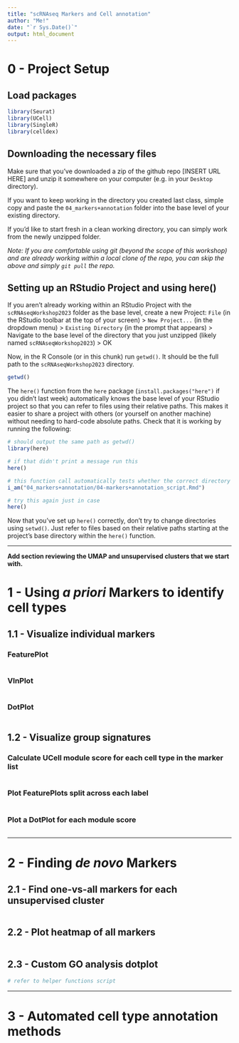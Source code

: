 ```yaml
---
title: "scRNAseq Markers and Cell annotation"
author: "Me!"
date: "`r Sys.Date()`"
output: html_document
---
```


# 0 - Project Setup

## Load packages

```r
library(Seurat)
library(UCell)
library(SingleR)
library(celldex)
```

## Downloading the necessary files

Make sure that you've downloaded a zip of the github repo [INSERT URL HERE] and unzip it somewhere on your computer (e.g. in your `Desktop` directory).

If you want to keep working in the directory you created last class, simple copy and paste the `04_markers+annotation` folder into the base level of your existing directory.

If you'd like to start fresh in a clean working directory, you can simply work from the newly unzipped folder.

*Note: If you are comfortable using git (beyond the scope of this workshop) and are already working within a local clone of the repo, you can skip the above and simply `git pull` the repo.*

## Setting up an RStudio Project and using here()

If you aren't already working within an RStudio Project with the `scRNAseqWorkshop2023` folder as the base level, create a new Project:
  `File` (in the RStudio toolbar at the top of your screen) > 
    `New Project...` (in the dropdown menu) > 
      `Existing Directory` (in the prompt that appears) > 
        Navigate to the base level of the directory that you just unzipped (likely named `scRNAseqWorkshop2023`) >
          OK

Now, in the R Console (or in this chunk) run `getwd()`. It should be the full path to the `scRNAseqWorkshop2023` directory.
```r
getwd()
```

The `here()` function from the `here` package (`install.packages("here")` if you didn't last week) automatically knows the base level of your RStudio project so that you can refer to files using their relative paths. This makes it easier to share a project with others (or yourself on another machine) without needing to hard-code absolute paths. Check that it is working by running the following:
```r
# should output the same path as getwd()
library(here)

# if that didn't print a message run this
here()

# this function call automatically tests whether the correct directory is assigned to here(), and attempts to fix it if not
i_am("04_markers+annotation/04-markers+annotation_script.Rmd")

# try this again just in case
here()
```

Now that you've set up `here()` correctly, don't try to change directories using `setwd()`. Just refer to files based on their relative paths starting at the project's base directory within the `here()` function.

***

**Add section reviewing the UMAP and unsupervised clusters that we start with.**

# 1 - Using *a priori* Markers to identify cell types

## 1.1 - Visualize individual markers

### FeaturePlot

```r

```

### VlnPlot

```r

```

### DotPlot

```r

```


## 1.2 - Visualize group signatures

### Calculate UCell module score for each cell type in the marker list

```r

```

### Plot FeaturePlots split across each label

```r

```

### Plot a DotPlot for each module score

```r

```


***

# 2 - Finding *de novo* Markers

## 2.1 - Find one-vs-all markers for each unsupervised cluster

```r

```

## 2.2 - Plot heatmap of all markers

```r

```

## 2.3 - Custom GO analysis dotplot

```r
# refer to helper functions script
```

***

# 3 - Automated cell type annotation methods


